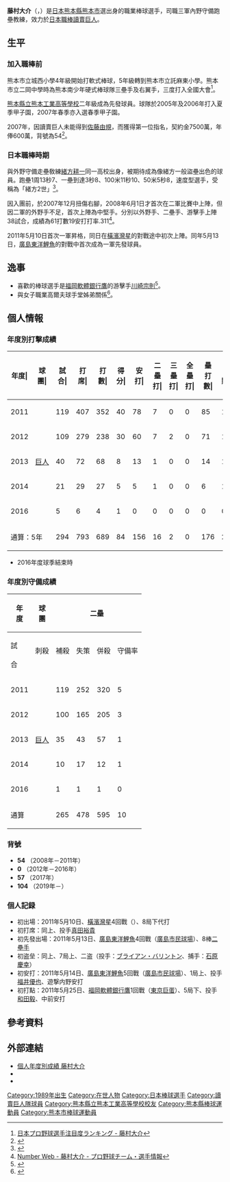 {{Infobox NPB player|
|name=藤村大介|
|image=YG-Daisuke-Fujimura.jpg|
|width=300|
|position=|
|team=讀賣巨人|
|number=104|
|bats=左|
|throws=右|
|birthdate={{birth_date_and_age|1989|7|25|mf=y}}|
|birthplace={{JPN}}[[熊本縣|熊本縣]][[熊本市|熊本市]]|
|debutdate=5月10日
|debutyear=2011年
|debutteam=讀賣巨人
|statyear=2017年球季
|stat1label=打擊率
|stat1value=0.226
|stat2label=全壘打
|stat2value=0
|stat3label=打點
|stat3value=27
|stat4label=盜壘
|stat4value=49
|teams=<nowiki></nowiki>
* [[熊本縣立熊本工業高等學校|熊本縣立熊本工業高等學校]]
* [[讀賣巨人|讀賣巨人]]（2008年－2017年）
'''教練時期'''
* [[讀賣巨人|讀賣巨人]]三軍守備跑壘教練（2019年）
* [[讀賣巨人|讀賣巨人]]三軍內野守備跑壘教練（2020年）
}} 
{{japanese|藤村 大介|ふじむら だいすけ|Fujimura Daisuke}}

'''藤村大介'''（{{jpn|j=藤村 大介|hg=ふじむら だいすけ|rm=Fujimura Daisuke}}，{{bd|1989年|7月25日|catIdx=Fujimura, Daisuke}}）是[[日本|日本]][[熊本縣|熊本縣]][[熊本市|熊本市]]選出身的職業棒球選手，司職三軍內野守備跑壘教練，效力於[[日本職棒|日本職棒]][[讀賣巨人|讀賣巨人]]。

==生平==
===加入職棒前===
熊本市立城西小學4年級開始打軟式棒球，5年級轉到熊本市立託麻東小學。熊本市立二岡中學時為熊本南少年硬式棒球隊三壘手及右翼手，三度打入全國大會<ref>[http://www.communibase.com/DT000000498_0000038673/ 日本プロ野球選手注目度ランキング - 藤村大介]</ref>。

[[熊本縣立熊本工業高等學校|熊本縣立熊本工業高等學校]]二年級成為先發球員。球隊於2005年及2006年打入夏季甲子園，2007年春季亦入選春季甲子園。

2007年，因讀賣巨人未能得到[[佐藤由規|佐藤由規]]，而獲得第一位指名，契約金7500萬，年俸600萬，背號為54<ref>{{Cite web |url=http://www.npb.or.jp/draft/2007draftlist_g.html |title=高校生選択会議 |access-date=2009-12-29 |archive-date=2015-08-04 |archive-url=https://web.archive.org/web/20150804071030/http://www.npb.or.jp/draft/2007draftlist_g.html |dead-url=no }}</ref>。

===日本職棒時期===

與外野守備走壘敎練[[緒方耕一|緒方耕一]]同一高校出身，被期待成為像緒方一般盜壘出色的球員。跑壘1周13秒7、一壘到達3秒8、100米11秒10、50米5秒8，速度型選手，受稱為「緒方2世」<ref>{{Cite web |url=http://www.yomiuri.co.jp/stream/m_ghiro/143.htm |title=2008　ルーキーに直撃！　藤村大介選手 |access-date=2009-03-03 |archive-date=2009-03-03 |archive-url=https://web.archive.org/web/20090303152754/http://www.yomiuri.co.jp/stream/m_ghiro/143.htm |dead-url=no }}</ref>。

因入團前，於2007年12月扭傷右腳，2008年6月1日才首次在二軍比賽中上陣，但因二軍的外野手不足，首次上陣為中堅手。分別以外野手、二壘手、游擊手上陣38試合，成績為61打數19安打打率.311<ref>[http://number.bunshun.jp/npb/central/athlete/view/369 Number Web - 藤村大介 - プロ野球チーム・選手情報]{{dead link|date=2018年4月 |bot=InternetArchiveBot |fix-attempted=yes }}</ref>。

2011年5月10日首次一軍昇格，同日在[[橫濱灣星|橫濱灣星]]的對戰途中初次上陣。同年5月13日，[[廣島東洋鯉魚|廣島東洋鯉魚]]的對戰中首次成為一軍先發球員。

==逸事==
*喜歡的棒球選手是[[福岡軟體銀行鷹|福岡軟體銀行鷹]]的游擊手[[川崎宗則|川崎宗則]]<ref>{{Cite web |url=http://www2.asahi.com/koshien/senbatsu2007/team26/news/TKY200703200343.html |title=ピカ一、父譲りの俊足　熊本工・藤村大介 |access-date=2009-12-29 |archive-url=https://web.archive.org/web/20071215121122/http://www2.asahi.com/koshien/senbatsu2007/team26/news/TKY200703200343.html |archive-date=2007-12-15 |dead-url=yes }}</ref>。
*與女子職業高爾夫球手{{link-ja|古閑美保|古閑美保}}堂姊弟關係<ref>{{Cite web |url=http://www.ntv.co.jp/z-sat/ |title=プロ野球熱ケツ情報 2007年12月8日放送分 |accessdate=2009年12月29日 |archive-date=2016年3月19日 |archive-url=https://web.archive.org/web/20160319013333/http://www.ntv.co.jp/z-sat/ |dead-url=no }}</ref>。

== 個人情報 ==
=== 年度別打擊成績 ===
{| class="wikitable" style="text-align:right; font-size:small"
|-bgcolor="#efefef"
!年度|!!球團|!!試合|!!打<br>席|!!打<br>數|!!得分|!!安打|!!二<br>壘<br>打|!!三<br>壘<br>打|!!全<br>壘<br>打|!!壘<br>打<br>數|!!打點|!!盜壘|!!盜<br>壘<br>刺|!!觸擊|!!犧<br>牲<br>打|!!保送|!!敬遠|!!觸身|!!三振|!!雙殺|!!打<br>擊<br>率|!!上<br>壘<br>率|!!長<br>打<br>率|!!OPS
|-
|style="text-align: center;"|2011
|rowspan="5" style="text-align:center; white-space:nowrap;"|[[讀賣巨人|巨人]]
|119||407||352||40||78||7||0||0||85||15||'''28'''||7||30||3||20||1||2||74||3||.222||.265||.241||.507
|-
|style="text-align:center;"|2012
|109||279||238||30||60||7||2||0||71||10||14||7||26||0||15||0||0||35||2||.252||.296||.298||.594
|-
|style="text-align:center;"|2013
|40||72||68||8||13||1||0||0||14||1||4||1||1||0||3||0||0||13||0||.191||.225||.206||.431
|-
|style="text-align:center;"|2014
|21||29||27||5||5||1||0||0||6||1||3||0||0||0||2||0||0||4||0||.185||.241||.222||.463
|-
|style="text-align:center;"|2016
|5||6||4||1||0||0||0||0||0||0||0||0||1||0||1||0||0||0||0||.000||.200||.000||.200
|-
!colspan="2"|通算：5年
|294||793||689||84||156||16||2||0||176||27||49||15||58||3||41||1||2||126||5||.226||.271||.255||.526
|}
* 2016年度球季結束時

=== 年度別守備成績 ===
{| class="wikitable" style="text-align: right; font-size: small;"
!rowspan="2"|年<br />度!!rowspan="2"|球<br />團!!colspan="6"|二壘!!colspan="6"|三壘!!colspan="6"|游擊!!colspan="6"|外野
|-style="line-height:1.25em;"
!試<br /><br />合!!刺殺<br /><br />!!補殺<br /><br />!!失策<br /><br />!!併殺<br /><br />!!守備率<br /><br />!!試<br /><br />合!!刺<br /><br />殺!!補<br /><br />殺!!失<br /><br />策!!併<br /><br />殺!!守<br />備<br />率!!試<br /><br />合!!刺<br /><br />殺!!補<br /><br />殺!!失<br /><br />策!!併<br /><br />殺!!守<br />備<br />率!!試<br /><br />合!!刺<br /><br />殺!!補<br /><br />殺!!失<br /><br />策!!併<br /><br />殺!!守<br />備<br />率
|-
|style="text-align:center;"|2011
|rowspan="5" style="text-align: center; white-space:nowrap;"|[[讀賣巨人|巨人]]
|119||252||320||5||47||.991||colspan="6" style="text-align:center;"|-||colspan="6" style="text-align:center;"|-||colspan="6" style="text-align:center;"|-
|-
|style="text-align:center;"|2012
|100||165||205||3||35||.992||colspan="6" style="text-align:center;"|-||1||0||3||0||0||1.000||colspan="6" style="text-align:center;"|-
|-
|style="text-align:center;"|2013
|35||43||57||1||10||.990||1||0||0||0||0||.000||2||3||1||0||0||1.000||colspan="6" style="text-align:center;"|-
|-
|style="text-align:center;"|2014
|10||17||12||1||5||.967||2||0||0||0||0||.000||colspan="6" style="text-align:center;"|-||1||3||0||0||0||1.000
|-
|style="text-align:center;"|2016
|1||1||1||0||0||1.000||1||0||0||1||0||.000||colspan="6" style="text-align:center;"|-||colspan="6" style="text-align:center;"|-
|-
!colspan="2"|通算
|265||478||595||10||97||.991||4||0||0||1||0||.000||3||3||4||0||0||1.000||1||3||0||0||0||1.000
|}

===背號===
* '''54''' （2008年－2011年）
* '''0''' （2012年－2016年）
* '''57''' （2017年）
* '''104''' （2019年－）

===個人記録===
* 初出場：2011年5月10日、[[橫濱灣星|橫濱灣星]]4回戰（{{link-ja|上毛新聞敷島球場|群馬県立敷島公園野球場}}）、8局下代打
* 初打席：同上、投手[[真田裕貴|真田裕貴]]
* 初先發出場：2011年5月13日、[[廣島東洋鯉魚|廣島東洋鯉魚]]4回戰（[[廣島市民球場|廣島市民球場]]）、8棒[[二壘手|二壘手]]
* 初盗垒：同上、7局上、二盗（投手：[[ブライアン・バリントン|ブライアン・バリントン]]、捕手：[[石原慶幸|石原慶幸]]）
* 初安打：2011年5月14日、[[廣島東洋鯉魚|廣島東洋鯉魚]]5回戰（[[廣島市民球場|廣島市民球場]]）、1局上、投手[[福井優也|福井優也]]、遊撃内野安打
* 初打點：2011年5月25日、[[福岡軟體銀行鷹|福岡軟體銀行鷹]]1回戰（[[東京巨蛋|東京巨蛋]]）、5局下、投手[[和田毅|和田毅]]、中前安打

== 參考資料 ==
{{reflist}}

== 外部連結 ==
* [https://npb.jp/bis/players/31435116.html 個人年度別成績 藤村大介] {{Wayback|url=https://npb.jp/bis/players/31435116.html |date=20210121050118 }} {{ja icon}} 
* {{Baseballstats|brm=fujimu000dai}}
* {{Instagram|d.Fujimura}}

{{讀賣巨人球團2011球員名單}}
{{DEFAULTSORT:Fujimura, Daisuke}}
[[Category:1989年出生|Category:1989年出生]]
[[Category:在世人物|Category:在世人物]]
[[Category:日本棒球選手|Category:日本棒球選手]]
[[Category:讀賣巨人隊球員|Category:讀賣巨人隊球員]]
[[Category:熊本縣立熊本工業高等學校校友|Category:熊本縣立熊本工業高等學校校友]]
[[Category:熊本縣棒球運動員|Category:熊本縣棒球運動員]]
[[Category:熊本市棒球運動員|Category:熊本市棒球運動員]]